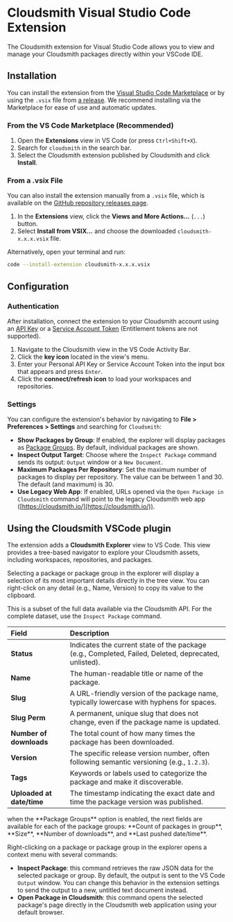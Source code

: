 

# Cloudsmith Visual Studio Code Extension

The Cloudsmith extension for Visual Studio Code allows you to view and manage your Cloudsmith packages directly within your VSCode IDE. 

<BlockImage src={overview} alt=""></BlockImage>

## Installation

You can install the extension from the [Visual Studio Code Marketplace](https://marketplace.visualstudio.com/items?itemName=Cloudsmith.cloudsmith-vsc) or by using the `.vsix` file from [a release](https://github.com/cloudsmith-io/cloudsmith-vscode-extension/releases). We recommend installing via the Marketplace for ease of use and automatic updates.

### From the VS Code Marketplace (Recommended)

1.  Open the **Extensions** view in VS Code (or press `Ctrl+Shift+X`).
2.  Search for `cloudsmith` in the search bar.
3.  Select the Cloudsmith extension published by Cloudsmith and click **Install**.

### From a .vsix File

You can also install the extension manually from a `.vsix` file, which is available on the [GitHub repository releases page](https://github.com/cloudsmith-io/cloudsmith-vscode-extension/releases).

1.  In the **Extensions** view, click the **Views and More Actions...** (`...`) button.
2.  Select **Install from VSIX...** and choose the downloaded `cloudsmith-x.x.x.vsix` file.

Alternatively, open your terminal and run:

```bash
code --install-extension cloudsmith-x.x.x.vsix
```

## Configuration

### Authentication

After installation, connect the extension to your Cloudsmith account using an [API Key](/about-cloudsmith/api-key) or a [Service Account Token](/accounts-and-teams/service-accounts) (Entitlement tokens are not supported).

1.  Navigate to the Cloudsmith view in the VS Code Activity Bar.
2.  Click the **key icon** located in the view's menu.
3.  Enter your Personal API Key or Service Account Token into the input box that appears and press `Enter`.
4.  Click the **connect/refresh icon** to load your workspaces and repositories.

<BlockImage src={configure} alt=""></BlockImage>

### Settings

You can configure the extension's behavior by navigating to **File > Preferences > Settings** and searching for `Cloudsmith`:

- **Show Packages by Group**: If enabled, the explorer will display packages as [Package Groups](https://help.cloudsmith.io/docs/package-groups). By default, individual packages are shown.
- **Inspect Output Target**: Choose where the `Inspect Package` command sends its output: `Output` window or a `New Document`.
- **Maximum Packages Per Repository**: Set the maximum number of packages to display per repository. The value can be between 1 and 30. The default (and maximum) is 30.
- **Use Legacy Web App**: If enabled, URLs opened via the `Open Package in Cloudsmith` command will point to the legacy Cloudsmith web app ([https://cloudsmith.io/](https://cloudsmith.io/)).

## Using the Cloudsmith VSCode plugin

The extension adds a **Cloudsmith Explorer** view to VS Code. This view provides a tree-based navigator to explore your Cloudsmith assets, including workspaces, repositories, and packages.

Selecting a package or package group in the explorer will display a selection of its most important details directly in the tree view. You can right-click on any detail (e.g., Name, Version) to copy its value to the clipboard.

This is a subset of the full data available via the Cloudsmith API. For the complete dataset, use the `Inspect Package` command.

| Field                 | Description                                                                          |
| :-------------------- | :----------------------------------------------------------------------------------- |
| **Status** | Indicates the current state of the package (e.g., Completed, Failed, Deleted, deprecated, unlisted).     |
| **Name** | The human-readable title or name of the package.                                     |
| **Slug** | A URL-friendly version of the package name, typically lowercase with hyphens for spaces. |
| **Slug Perm** | A permanent, unique slug that does not change, even if the package name is updated.  |
| **Number of downloads** | The total count of how many times the package has been downloaded.                   |
| **Version** | The specific release version number, often following semantic versioning (e.g., `1.2.3`). |
| **Tags** | Keywords or labels used to categorize the package and make it discoverable.          |
| **Uploaded at date/time**| The timestamp indicating the exact date and time the package version was published.    |

<Note variant="note" headline="Note">
when the **Package Groups** option is enabled, the next fields are available for each of the package groups: **Count of packages in group**, **Size**, **Number of downloads**, and **Last pushed date/time**.
</Note>

Right-clicking on a package or package group in the explorer opens a context menu with several commands:
- **Inspect Package**: this command retrieves the raw JSON data for the selected package or group. By default, the output is sent to the VS Code `Output` window. You can change this behavior in the extension settings to send the output to a new, untitled text document instead.
- **Open Package in Cloudsmith**: this command opens the selected package's page directly in the Cloudsmith web application using your default browser.
